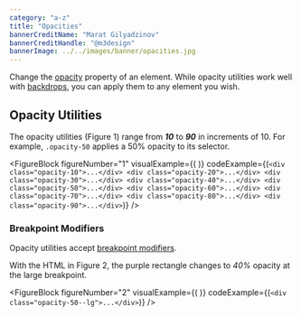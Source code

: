 ```yaml
---
category: "a-z"
title: "Opacities"
bannerCreditName: "Marat Gilyadzinov"
bannerCreditHandle: "@m3design" 
bannerImage: ../../images/banner/opacities.jpg
---
```



<TextBlock>

Change the <a href="https://developer.mozilla.org/en-US/docs/Web/CSS/opacity" target="_blank">opacity</a> property of an element. While opacity utilities work well with <a href="/docs/backdrops">backdrops</a>, you can apply them to any element you wish. 

</TextBlock>

<Divider id="opacity-utilities" />

<TextBlock>

## Opacity Utilities

The opacity utilities (Figure 1) range from ***10*** to ***90*** in increments of 10. For example, `.opacity-50` applies a 50% opacity to its selector. 

</TextBlock>

<FigureBlock
    figureNumber="1"
    visualExample={(
        <Opacities />
    )}
    codeExample={(`
        <div class="opacity-10">...</div>
        <div class="opacity-20">...</div>
        <div class="opacity-30">...</div>
        <div class="opacity-40">...</div>
        <div class="opacity-50">...</div>
        <div class="opacity-60">...</div>
        <div class="opacity-70">...</div>
        <div class="opacity-80">...</div>
        <div class="opacity-90">...</div>
    `)}
/>

<TextBlock>

### Breakpoint Modifiers

Opacity utilities accept <a href="/docs/breakpoints/#breakpointModifiers">breakpoint modifiers</a>.

With the HTML in Figure 2, the purple rectangle changes to <em>40%</em> opacity at the large breakpoint.

</TextBlock>

<FigureBlock
    figureNumber="2"
    visualExample={(
        <OpacitySwatch swatchClass="opacity-50--lg" />
    )}
    codeExample={(`
        <div class="opacity-50--lg">...</div>
    `)}
/>

